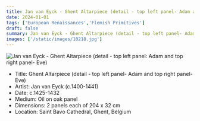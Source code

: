 ```yaml
---
title: Jan van Eyck - Ghent Altarpiece (detail - top left panel- Adam and top right panel- Eve)
date: 2024-01-01
tags: ['European Renaissances','Flemish Primitives']
draft: false
summary: Jan van Eyck - Ghent Altarpiece (detail - top left panel- Adam and top right panel- Eve)
images: ['/static/images/10218.jpg']
---
```


![Jan van Eyck - Ghent Altarpiece (detail - top left panel: Adam and top right panel- Eve)](/static/images/10218.jpg)

* Title: Ghent Altarpiece (detail - top left panel- Adam and top right panel- Eve)
* Artist: Jan van Eyck (c.1400-1441)
* Date: c.1425-1432
* Medium: Oil on oak panel
* Dimensions: 2 panels each of 204 x 32 cm 
* Location: Saint Bavo Cathedral, Ghent, Belgium


